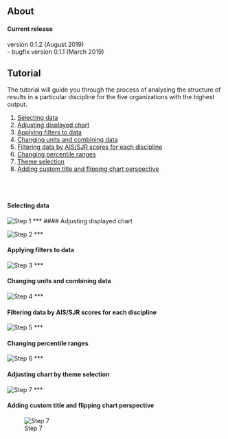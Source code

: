 ## About




#### Current release
version 0.1.2 (August 2019)  
- bugfix
version 0.1.1 (March 2019)

## Tutorial 

The tutorial will guide you through the process of analysing 
the structure of results in a particular discipline 
for the five organizations with the highest output.

1. [Selecting data](#selecting-data)
2. [Adjusting displayed chart](#adjusting-displayed-chart)
3. [Applying filters to data](#applying-filters)
4. [Changing units and combining data](#changing-units)
5. [Filtering data by AIS/SJR scores for each discipline](#filtering-data-by-score)
6. [Changing percentile ranges](#percentile-range)
7. [Theme selection](#theme-selection)
8. [Adding custom title and flipping chart perspective](#adding-custom-title)

<br><br>

#### Selecting data  
<a name="selecting-data"></a>

![Step 1](step1.jpg)
***
#### Adjusting displayed chart  
<a name="adjusting-displayed-chart"></a>

![Step 2](step2.jpg)
***

#### Applying filters to data 
<a name="applying-filters"></a>



![Step 3](step3.jpg)
***

#### Changing units and combining data 
<a name="changing-units"></a>

![Step 4](step4.jpg)
***

#### Filtering data by AIS/SJR scores for each discipline 
<a name="filtering-data-by-score"></a>

![Step 5](step5.jpg)
***

#### Changing percentile ranges 
<a name="percentile-range"></a>

![Step 6](step6.jpg)
***

#### Adjusting chart by theme selection 
<a name="theme-selection"></a>

![Step 7](step7.jpg)
***

#### Adding custom title and flipping chart perspective
<a name="adding-custom-title"></a>

![Step 7](step8.jpg)


